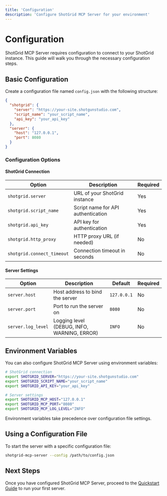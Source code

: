 ```yaml
---
title: 'Configuration'
description: 'Configure ShotGrid MCP Server for your environment'
---
```


# Configuration

ShotGrid MCP Server requires configuration to connect to your ShotGrid instance. This guide will walk you through the necessary configuration steps.

## Basic Configuration

Create a configuration file named `config.json` with the following structure:

```json
{
  "shotgrid": {
    "server": "https://your-site.shotgunstudio.com",
    "script_name": "your_script_name",
    "api_key": "your_api_key"
  },
  "server": {
    "host": "127.0.0.1",
    "port": 8080
  }
}
```

### Configuration Options

#### ShotGrid Connection

| Option | Description | Required |
| --- | --- | --- |
| `shotgrid.server` | URL of your ShotGrid instance | Yes |
| `shotgrid.script_name` | Script name for API authentication | Yes |
| `shotgrid.api_key` | API key for authentication | Yes |
| `shotgrid.http_proxy` | HTTP proxy URL (if needed) | No |
| `shotgrid.connect_timeout` | Connection timeout in seconds | No |

#### Server Settings

| Option | Description | Default | Required |
| --- | --- | --- | --- |
| `server.host` | Host address to bind the server | `127.0.0.1` | No |
| `server.port` | Port to run the server on | `8080` | No |
| `server.log_level` | Logging level (DEBUG, INFO, WARNING, ERROR) | `INFO` | No |

## Environment Variables

You can also configure ShotGrid MCP Server using environment variables:

```bash
# ShotGrid connection
export SHOTGRID_SERVER="https://your-site.shotgunstudio.com"
export SHOTGRID_SCRIPT_NAME="your_script_name"
export SHOTGRID_API_KEY="your_api_key"

# Server settings
export SHOTGRID_MCP_HOST="127.0.0.1"
export SHOTGRID_MCP_PORT="8080"
export SHOTGRID_MCP_LOG_LEVEL="INFO"
```

Environment variables take precedence over configuration file settings.

## Using a Configuration File

To start the server with a specific configuration file:

```bash
shotgrid-mcp-server --config /path/to/config.json
```

## Next Steps

Once you have configured ShotGrid MCP Server, proceed to the [Quickstart Guide](/guides/quickstart) to run your first server.
